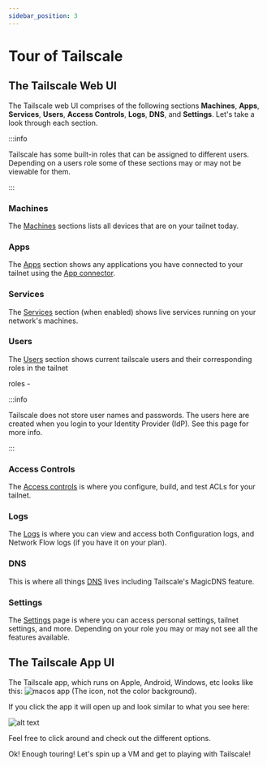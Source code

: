 ```yaml
---
sidebar_position: 3
---
```


# Tour of Tailscale

## The Tailscale Web UI

The Tailscale web UI comprises of the following sections **Machines**, **Apps**, **Services**, **Users**, **Access Controls**, **Logs**, **DNS**, and **Settings**. Let's take a look through each section.


:::info

Tailscale has some built-in roles that can be assigned to different users. Depending on a users role some of these sections may or may  not be viewable for them.

:::

### Machines

The [Machines](https://login.tailscale.com/admin/machines) sections lists all devices that are on your tailnet today.

### Apps

The [Apps](https://login.tailscale.com/admin/apps) section shows any applications you have connected to your tailnet using the [App connector](#).

### Services

The [Services](https://login.tailscale.com/admin/services) section (when enabled) shows live services running on your network's machines. 

### Users

The [Users](https://login.tailscale.com/admin/users) section shows current tailscale users and their corresponding roles in the tailnet

roles -

:::info

Tailscale does not store user names and passwords. The users here are created when you login to your Identity Provider (IdP). See this page for more info.

:::

### Access Controls

The [Access controls](https://login.tailscale.com/admin/acls/file) is where you configure, build, and test ACLs for your tailnet.

### Logs

The [Logs](https://login.tailscale.com/admin/logs) is where you can view and access both Configuration logs, and Network Flow logs (if you have it on your plan).

### DNS

This is where all things [DNS](https://login.tailscale.com/admin/dns) lives including Tailscale's MagicDNS feature.


### Settings

The [Settings](https://login.tailscale.com/admin/settings/general) page is where you can access personal settings, tailnet settings, and more. Depending on your role you may or may not see all the features available.

## The Tailscale App UI

The Tailscale app, which runs on Apple, Android, Windows, etc looks like this: ![macos app](/img/macapp.png) (The icon, not the color background).

If you click the app it will open up and look similar to what you see here:

![alt text](/img/macapp_open.png)

Feel free to click around and check out the different options.

Ok! Enough touring! Let's spin up a VM and get to playing with Tailscale!
